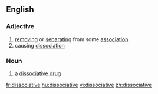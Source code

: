 ==English==
===Adjective===
{{infl|en|adjective}}
# [[removing]] or [[separating]] from some [[association]]
# causing [[dissociation]]
===Noun===
{{infl|en|noun}}
# a [[dissociative drug]]

[[fr:dissociative]]
[[hu:dissociative]]
[[vi:dissociative]]
[[zh:dissociative]]